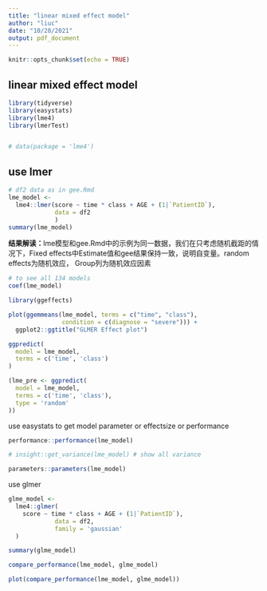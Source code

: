 ```yaml
---
title: "linear mixed effect model"
author: "liuc"
date: "10/28/2021"
output: pdf_document
---
```


```r
knitr::opts_chunk$set(echo = TRUE)
```

## linear mixed effect model

```r
library(tidyverse)
library(easystats)
library(lme4)
library(lmerTest)


# data(package = 'lme4')
```

## use lmer

```r
# df2 data as in gee.Rmd
lme_model <- 
  lme4::lmer(score ~ time * class + AGE + (1|`PatientID`),
             data = df2
             )
summary(lme_model)
```

**结果解读：**lme模型和gee.Rmd中的示例为同一数据，我们在只考虑随机截距的情况下，Fixed effects中Estimate值和gee结果保持一致，说明自变量。random effects为随机效应， Group列为随机效应因素

```r
# to see all 134 models
coef(lme_model)

library(ggeffects)

plot(ggemmeans(lme_model, terms = c("time", "class"), 
               condition = c(diagnose = "severe"))) + 
  ggplot2::ggtitle("GLMER Effect plot")
```

```r

ggpredict(
  model = lme_model,
  terms = c('time', 'class')
)

(lme_pre <- ggpredict(
  model = lme_model,
  terms = c('time', 'class'),
  type = 'random'
))
```

use easystats to get model parameter or effectsize or performance

```r
performance::performance(lme_model)

# insight::get_variance(lme_model) # show all variance

parameters::parameters(lme_model)
```

use glmer

```r
glme_model <- 
  lme4::glmer(
    score ~ time * class + AGE + (1|`PatientID`),
             data = df2,
             family = 'gaussian'
  )

summary(glme_model)
```

```r

compare_performance(lme_model, glme_model)

plot(compare_performance(lme_model, glme_model))
```
